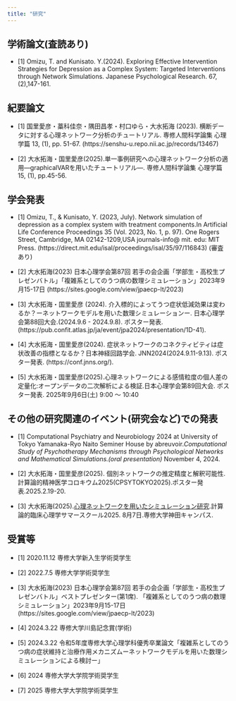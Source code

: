 ```yaml
---
title: "研究"
---
```


## 学術論文(査読あり)


-  [1] Omizu, T. and Kunisato. Y.(2024). Exploring Effective Intervention Strategies for Depression as a Complex System: Targeted Interventions through Network Simulations. Japanese Psychological Research. 67,(2),147-161.




## 紀要論文


- [1] 国里愛彦・藁科佳奈・隅田昌孝・村口ゆら・大水拓海 (2023). 横断データに対する心理ネットワーク分析のチュートリアル. 専修人間科学論集 心理学篇 13, (1), pp. 51-67. (https://senshu-u.repo.nii.ac.jp/records/13467)

- [2] 大水拓海・国里愛彦(2025).単一事例研究への心理ネットワーク分析の適用―graphicalVARを用いたチュートリアル―. 専修人間科学論集 心理学篇 15, (1), pp.45-56.


## 学会発表

- [1] Omizu, T., & Kunisato, Y. (2023, July). Network simulation of depression as a complex system with treatment components.In Artificial Life Conference Proceedings 35 (Vol. 2023, No. 1, p. 97). One Rogers Street, Cambridge, MA 02142-1209,USA journals-info@ mit. edu: MIT Press.  (https://direct.mit.edu/isal/proceedings/isal/35/97/116843) (審査あり)

- [2] 大水拓海(2023) 日本心理学会第87回 若手の会企画「学部生・高校生プレゼンバトル」「複雑系としてのうつ病の数理シミュレーション」2023年9月15-17日 (https://sites.google.com/view/jpaecp-lt/2023)

- [3] 大水拓海・国里愛彦 (2024).  介入標的によってうつ症状低減効果は変わるか？ーネットワークモデルを用いた数理シミュレーションー. 日本心理学会第88回大会.(2024.9.6 - 2024.9.8). ポスター発表.(https://pub.confit.atlas.jp/ja/event/jpa2024/presentation/1D-41).

- [4] 大水拓海・国里愛彦(2024). 症状ネットワークのコネクティビティは症状改善の指標となるか？日本神経回路学会. JNN2024(2024.9.11-9.13). ポスター発表. (https://conf.jnns.org/).

- [5] 大水拓海・国里愛彦(2025).心理ネットワークによる感情粒度の個人差の定量化:オープンデータの二次解析による検証.日本心理学会第89回大会. ポスター発表. 2025年9月6日(土) 9:00 〜 10:40

## その他の研究関連のイベント(研究会など)での発表

- [1] Computational Psychiatry and Neurobiology 2024 at University of Tokyo
Yamanaka-Ryo Naito Seminer House by abreuvoir.*Computational Study of Psychotherapy Mechanisms through Psychological Networks and Mathematical Simulations.(oral presentation)* November 4, 2024.


- [2] 大水拓海・国里愛彦(2025). 個別ネットワークの推定精度と解釈可能性.計算論的精神医学コロキウム2025(CPSYTOKYO2025).ポスター発表.2025.2.19-20. 

- [3] 大水拓海(2025).[心理ネットワークを用いたシミュレーション研究](slide/summerschool2025.html).計算論的臨床心理学サマースクール2025. 8月7日.専修大学神田キャンパス.


## 受賞等

- [1] 2020.11.12 専修大学新入生学術奨学生

- [2] 2022.7.5 専修大学学術奨学生

- [3] 大水拓海(2023) 日本心理学会第87回 若手の会企画「学部生・高校生プレゼンバトル」ベストプレゼンター(第1席). 「複雑系としてのうつ病の数理シミュレーション」2023年9月15-17日 (https://sites.google.com/view/jpaecp-lt/2023)

- [4] 2024.3.22 専修大学川島記念賞(学術)

- [5] 2024.3.22 令和5年度専修大学心理学科優秀卒業論文「複雑系としてのうつ病の症状維持と治療作用メカニズムーネットワークモデルを用いた数理シミュレーションによる検討ー」

- [6] 2024 専修大学大学院学術奨学生

- [7] 2025 専修大学大学院学術奨学生

